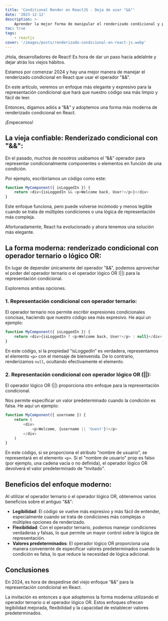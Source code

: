 ```yaml
---
title: 'Conditional Render en ReactJS - Deja de usar "&&"'
date: '2023-12-12'
description: >-
    Aprender la mejor forma de manipular el renderizado condicional y para ya de usar el operador &&
toc: true
tags:
    - reactjs
cover: '/images/posts/renderizado-condicional-en-react-js.webp'
---
```


¡Hola, desarrolladores de React! Es hora de dar un paso hacia adelalnte y dejar atrás los viejos hábitos.

Estamos por comenzar 2024 y hay una mejor manera de manejar el renderizado condicional en React que usar el operador "&&".

En este artículo, veremos un enfoque más elegante y expresivo para la representación condicional que hará que nuestro código sea más limpio y fácil de leer.

Entonces, digamos adiós a “&&” y adoptemos una forma más moderna de renderizado condicional en React.

¡Empecemos!

## La vieja confiable: Renderizado condicional con "&&":

En el pasado, muchos de nosotros usábamos el “&&” operador para representar condicionalmente componentes o elementos en función de una condición.

Por ejemplo, escribiríamos un código como este:

```javascript
function MyComponent({ isLoggedIn }) {
    return <div>{isLoggedIn && <p>Welcome back, User!</p>}</div>
}
```

Este enfoque funciona, pero puede volverse incómodo y menos legible cuando se trata de múltiples condiciones o una lógica de representación más compleja.

Afortunadamente, React ha evolucionado y ahora tenemos una solución más elegante.

## La forma moderna: renderizado condicional con operador ternario o lógico OR:

En lugar de depender únicamente del operador "&&", podemos aprovechar el poder del operador ternario o el operador lógico OR (||) para la representación condicional.

Exploremos ambas opciones.

### 1. Representación condicional con operador ternario:

El operador ternario nos permite escribir expresiones condicionales concisas, haciendo que nuestro código sea más expresivo. He aquí un ejemplo:

```javascript
function MyComponent({ isLoggedIn }) {
    return <div>{isLoggedIn ? <p>Welcome back, User!</p> : null}</div>
}
```

En este código, si la propiedad “isLoggedIn” es verdadera, representamos el elemento `<p>` con el mensaje de bienvenida. De lo contrario, renderizamos `null`, ocultando efectivamente el elemento.

### 2. Representación condicional con operador lógico OR (||):

El operador lógico OR (||) proporciona otro enfoque para la representación condicional.

Nos permite especificar un valor predeterminado cuando la condición es falsa. He aquí un ejemplo:

```javascript
function MyComponent({ username }) {
    return (
        <div>
            <p>Welcome, {username || 'Guest'}!</p>
        </div>
    )
}
```

En este código, si se proporciona el atributo "nombre de usuario", se representará en el elemento `<p>`. Si el "nombre de usuario" prop es falso (por ejemplo, una cadena vacía o no definida), el operador lógico OR devolverá el valor predeterminado de "Invitado".

## Beneficios del enfoque moderno:

Al utilizar el operador ternario o el operador lógico OR, obtenemos varios beneficios sobre el antiguo "&&":

-   **Legibilidad**: El código se vuelve más expresivo y más fácil de entender, especialmente cuando se trata de condiciones más complejas o múltiples opciones de renderizado.
-   **Flexibilidad**: Con el operador ternario, podemos manejar condiciones verdaderas y falsas, lo que permite un mayor control sobre la lógica de representación.
-   **Valores predeterminados**: El operador lógico OR proporciona una manera conveniente de especificar valores predeterminados cuando la condición es falsa, lo que reduce la necesidad de lógica adicional.

## Conclusiones

En 2024, es hora de despedirse del viejo enfoque “&&” para la representación condicional en React.

La invitación es entonces a que adoptemos la forma moderna utilizando el operador ternario o el operador lógico OR. Estos enfoques ofrecen legibilidad mejorada, flexibilidad y la capacidad de establecer valores predeterminados.
